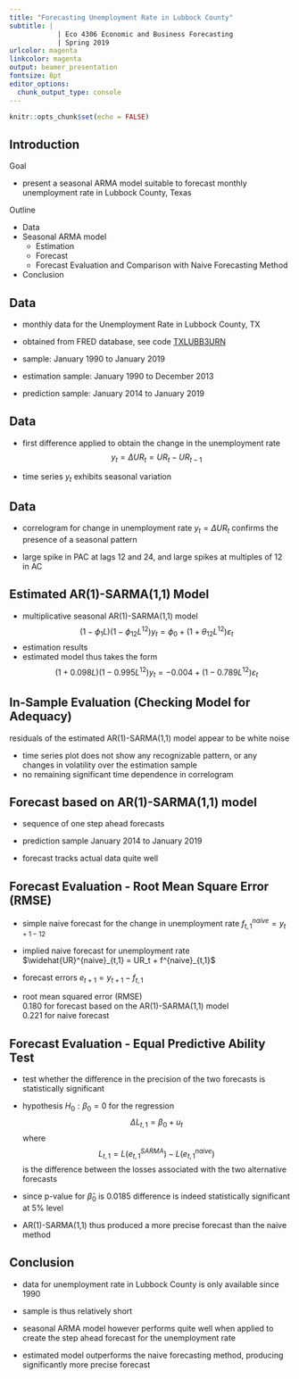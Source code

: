 ```yaml
---
title: "Forecasting Unemployment Rate in Lubbock County"
subtitle: | 
            | Eco 4306 Economic and Business Forecasting
            | Spring 2019
urlcolor: magenta
linkcolor: magenta
output: beamer_presentation
fontsize: 8pt
editor_options: 
  chunk_output_type: console
---
```


```r
knitr::opts_chunk$set(echo = FALSE)
```


## Introduction

Goal

- present a seasonal ARMA model suitable to forecast monthly unemployment rate in Lubbock County, Texas

\bigskip

Outline

- Data 
- Seasonal ARMA model 
  - Estimation
  - Forecast
  - Forecast Evaluation and Comparison with Naive Forecasting Method
- Conclusion



## Data

- monthly data for the Unemployment Rate in Lubbock County, TX 

- obtained from FRED database, see code [TXLUBB3URN](https://fred.stlouisfed.org/series/TXLUBB3URN)

- sample: January 1990 to January 2019 

\begin{center}
    \includegraphics[trim=0cm 0cm 0cm 0cm, clip, width=9cm]{figures/hw07q01_fig00_txlubb3urn_ts_whole.png}
\end{center}

- estimation sample: January 1990 to December 2013

- prediction sample: January 2014 to January 2019 



## Data

- first difference applied to obtain the change in the unemployment rate
$$
  y_t = \Delta UR_t = UR_t - UR_{t-1}
$$

- time series $y_t$ exhibits seasonal variation 
\begin{center}
    \includegraphics[trim=0.5cm 0cm -0.5cm 0cm, clip, width=9cm]{figures/hw07q01_fig01_txlubb3urn_ts.png}
\end{center}



## Data

- correlogram for change in unemployment rate $y_t = \Delta UR_t$ confirms the presence of a seasonal pattern

- large spike in PAC at lags 12 and 24, and large spikes at multiples of 12 in AC

\begin{center}
    \includegraphics[trim=0cm 5.25cm -1cm 1.6cm, clip, width=4.5cm]{figures/hw07q01_fig02_txlubb3urn_corr.png}
\end{center}





## Estimated AR(1)-SARMA(1,1) Model

- multiplicative seasonal AR(1)-SARMA(1,1) model 
$$
    (1 - \phi_1 L) (1 - \phi_{12} L^{12}) y_t = \phi_0 + (1 + \theta_{12} L^{12}) \varepsilon_t
$$
- estimation results
\begin{center}
    \includegraphics[trim=0cm 3.6cm 0cm 0cm, clip, width=5.5cm]{figures/hw07q01_fig03_txlubb3urn_eq1.png}
\end{center}
- estimated model thus takes the form
$$
    (1 + 0.098 L) (1 - 0.995 L^{12}) y_t = -0.004 + (1 - 0.789 L^{12}) \varepsilon_t
$$



## In-Sample Evaluation (Checking Model for Adequacy)

residuals of the estimated AR(1)-SARMA(1,1) model appear to be white noise

- time series plot does not show any recognizable pattern, or any changes in volatility over the estimation sample
- no remaining significant time dependence in correlogram
\begin{center}
    \hspace*{-1cm}
    \includegraphics[trim=1cm -9cm 0.5cm 0cm, clip, width=5.5cm]{figures/hw07q01_fig04_txlubb3urn_eq1_resid_ts.png}
    \includegraphics[trim=0cm 5.25cm -1cm 1.6cm, clip, width=4.5cm]{figures/hw07q01_fig05_txlubb3urn_eq1_resid_corr.png}
\end{center}



## Forecast based on AR(1)-SARMA(1,1) model

- sequence of one step ahead forecasts 

- prediction sample January 2014 to January 2019

- forecast tracks actual data quite well

\begin{center}
    \includegraphics[trim=0cm 0.5cm 0cm 0cm, clip, width=9cm]{figures/hw07q01_fig06_txlubb3urn_eq1_f.png}
\end{center}



## Forecast Evaluation - Root Mean Square Error (RMSE)

- simple naive forecast for the change in unemployment rate $f^{naive}_{t,1} = y_{t+1-12}$

- implied naive forecast for unemployment rate $\widehat{UR}^{naive}_{t,1} = UR_t + f^{naive}_{t,1}$

- forecast errors $e_{t+1} = y_{t+1} - f_{t,1}$

\begin{center}
    \includegraphics[trim=0.5cm 0.5cm 0cm 0.5cm, clip, width=9cm]{figures/hw07q01_fig07_txlubb3urn_eq1_e.png}
\end{center}

- root mean squared error (RMSE)  
0.180 for forecast based on the AR(1)-SARMA(1,1) model  
0.221 for naive forecast



## Forecast Evaluation - Equal Predictive Ability Test

- test whether the difference in the precision of the two forecasts is statistically significant 

- hypothesis $H_0: \beta_0 = 0$ for the regression
$$
  \Delta L_{t,1} = \beta_0 + u_t
$$
where 
$$
  L_{t,1} = L(e_{t,1}^{SARMA}) - L(e_{t,1}^{naive})
$$
is the difference between the losses associated with the two alternative forecasts

\begin{center}
    \includegraphics[trim=0cm 0cm 0cm 0cm, clip, width=5.5cm]{figures/hw07q01_fig08_txlubb3urn_eq1_dl.png}
\end{center}

- since p-value for $\hat \beta_0$ is 0.0185 difference is indeed statistically significant at 5% level

- AR(1)-SARMA(1,1) thus produced a more precise forecast than the naive method



## Conclusion

- data for unemployment rate in Lubbock County is only available since 1990

- sample is thus relatively short

- seasonal ARMA model however performs quite well when applied to create the step ahead forecast for the unemployment rate

- estimated model outperforms the naive forecasting method, producing significantly more precise forecast
